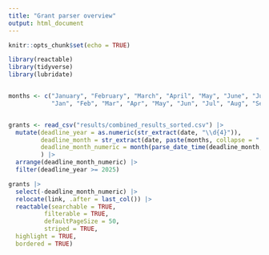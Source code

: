 ```yaml
---
title: "Grant parser overview"
output: html_document
---
```


```r
knitr::opts_chunk$set(echo = TRUE)
```

```r
library(reactable)
library(tidyverse)
library(lubridate)


months <- c("January", "February", "March", "April", "May", "June", "July", "August", "September", "October", "November", "December",
            "Jan", "Feb", "Mar", "Apr", "May", "Jun", "Jul", "Aug", "Sep", "Oct", "Nov", "Dec")


grants <- read_csv("results/combined_results_sorted.csv") |> 
  mutate(deadline_year = as.numeric(str_extract(date, "\\d{4}")),
         deadline_month = str_extract(date, paste(months, collapse = "|")),
         deadline_month_numeric = month(parse_date_time(deadline_month, "b"))
         ) |> 
  arrange(deadline_month_numeric) |> 
  filter(deadline_year >= 2025)
```

```r
grants |> 
  select(-deadline_month_numeric) |> 
  relocate(link, .after = last_col()) |>
  reactable(searchable = TRUE,
          filterable = TRUE,
          defaultPageSize = 50,
          striped = TRUE,
  highlight = TRUE,
  bordered = TRUE)
```


